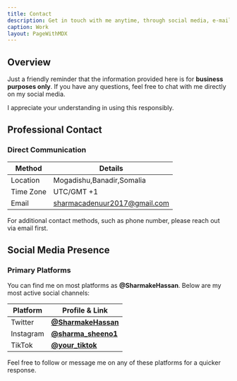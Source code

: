 ```yaml
---
title: Contact
description: Get in touch with me anytime, through social media, e-mail, or phone number.
caption: Work
layout: PageWithMDX
---
```


## Overview

Just a friendly reminder that the information provided here is for **business purposes only**. If you have any questions, feel free to chat with me directly on my social media.

I appreciate your understanding in using this responsibly.

## Professional Contact

### Direct Communication

| Method    | Details                                                     |
| --------- | ----------------------------------------------------------- |
| Location  | Mogadishu,Banadir,Somalia                                   |
| Time Zone | UTC/GMT +1                                                  |
| Email     | [sharmacadenuur2017@gmail.com](mailto:sharmacadenuur2017@gmail.com) |

For additional contact methods, such as phone number, please reach out via email first.

## Social Media Presence

### Primary Platforms

You can find me on most platforms as **@SharmakeHassan**. Below are my most active social channels:

| Platform  | Profile & Link                                                  |
| --------- | --------------------------------------------------------------- |
| Twitter   | [**@SharmakeHassan**](https://twitter.com/SharmakeHassan)       |
| Instagram | [**@sharma_sheeno1**](https://instagram.com/sharma_sheeno1)     |
| TikTok    | [**@your_tiktok**](https://tiktok.com/@your_tiktok)             |

Feel free to follow or message me on any of these platforms for a quicker response.
